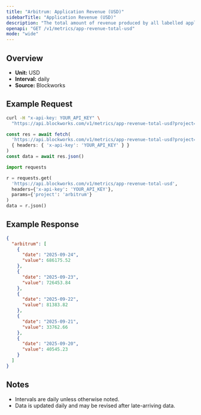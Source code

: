 ```yaml
---
title: "Arbitrum: Application Revenue (USD)"
sidebarTitle: "Application Revenue (USD)"
description: "The total amount of revenue produced by all labelled applications during the specified time period for given blockchain."
openapi: "GET /v1/metrics/app-revenue-total-usd"
mode: "wide"
---
```


## Overview

- **Unit:** USD
- **Interval:** daily
- **Source:** Blockworks

## Example Request

<CodeGroup>

```bash cURL
curl -H "x-api-key: YOUR_API_KEY" \
  "https://api.blockworks.com/v1/metrics/app-revenue-total-usd?project=arbitrum"
```

```typescript TypeScript
const res = await fetch(
  'https://api.blockworks.com/v1/metrics/app-revenue-total-usd?project=arbitrum',
  { headers: { 'x-api-key': 'YOUR_API_KEY' } }
)
const data = await res.json()
```

```python Python
import requests

r = requests.get(
  'https://api.blockworks.com/v1/metrics/app-revenue-total-usd',
  headers={'x-api-key': 'YOUR_API_KEY'},
  params={'project': 'arbitrum'}
)
data = r.json()
```

</CodeGroup>

## Example Response

```json
{
  "arbitrum": [
    {
      "date": "2025-09-24",
      "value": 686175.52
    },
    {
      "date": "2025-09-23",
      "value": 726453.84
    },
    {
      "date": "2025-09-22",
      "value": 81383.82
    },
    {
      "date": "2025-09-21",
      "value": 33762.66
    },
    {
      "date": "2025-09-20",
      "value": 40545.23
    }
  ]
}
```

## Notes
- Intervals are daily unless otherwise noted.
- Data is updated daily and may be revised after late-arriving data.